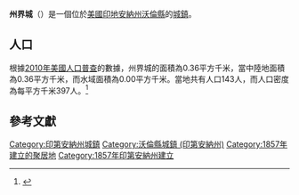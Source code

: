 {{noteTA
|G1=USState
|G2=地名
|G3=Unit
}}
{{Infobox settlement
|name            = 州界城
|native_name = State Line City
|settlement_type          = [[鎮|城鎮]]
|image_skyline            = State Line elevator.png
|imagesize                = 250px
|image_map                = Warren County Indiana Incorporated and Unincorporated areas State Line City Highlighted 1872764.svg
|mapsize                  = 250px
|subdivision_type         = [[世界政區索引|國家]]
|subdivision_type1        = [[美国州份|州份]]
|subdivision_type2        = [[印地安納州行政區劃|縣]]
|subdivision_name         = [[美国|美国]]
|subdivision_name1        = [[印地安納州|印地安納州]]
|subdivision_name2        = [[沃倫縣_(印地安納州)|沃倫縣]]
|elevation_ft             = 719
|elevation_m              = 219
|timezone                 = [[北美东部时区|EST]]
|area_total_km2           = 0.36
|area_land_km2            = 0.36
|area_water_km2           = 0.00
|area_total_sq_mi         = 
|area_land_sq_mi          = 
|area_water_sq_mi         = 
|population_as_of         = [[2010年美國人口普查|2010]]
|population_footnotes     = 
|population_total         = 143
|population_density_km2   = auto
|population_density_sq_mi = auto
|utc_offset               = -5
|coordinates              = {{coord|40|11|48|N|87|31|38|W|display=inline,title}}
| coor_pinpoint           = 
| coordinates_footnotes   = 
|timezone_DST             = EDT
|utc_offset_DST           = -4
|postal_code_type         = [[美國郵區編號|郵區編號]]
|postal_code              = 47982
|area_code                = [[北美電話區號765|765]]
|blank_name = [[地名信息系统|GNIS ID]]
|blank_info = 449734<ref name="GNIS">{{cite gnis|449734|State Line City}}</ref>
}}
'''州界城'''（{{lang-en|State Line City}}）是一個位於[[美國|美國]][[印地安納州|印地安納州]][[沃倫縣_(印地安納州)|沃倫縣]]的[[鎮|城鎮]]。

== 人口 ==
根據[[2010年美國人口普查|2010年美國人口普查]]的數據，州界城的面積為0.36平方千米，當中陸地面積為0.36平方千米，而水域面積為0.00平方千米。當地共有人口143人，而人口密度為每平方千米397人。<ref name="GR8">{{cite web|url=http://factfinder2.census.gov|publisher=[[美国人口调查局|美国人口调查局]]|accessdate=2011-05-14|title=American FactFinder|archive-date=2013-09-11|archive-url=https://web.archive.org/web/20130911234518/http://factfinder2.census.gov/|dead-url=no}}</ref>

== 參考文獻 ==
{{reflist}}

{{沃倫縣 (印地安納州)}}
{{Authority control}}

{{DEFAULTSORT:State Line City, Indiana}}
[[Category:印第安納州城鎮|Category:印第安納州城鎮]]
[[Category:沃倫縣城鎮_(印第安納州)|Category:沃倫縣城鎮 (印第安納州)]]
[[Category:1857年建立的聚居地|Category:1857年建立的聚居地]]
[[Category:1857年印第安納州建立|Category:1857年印第安納州建立]]

{{Indiana-geo-stub}}